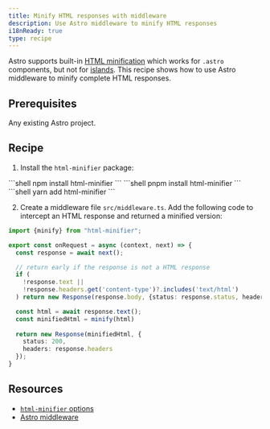 ```yaml
---
title: Minify HTML responses with middleware
description: Use Astro middleware to minify HTML responses
i18nReady: true
type: recipe
---
```



Astro supports built-in [HTML minification](/en/reference/configuration-reference/#compresshtml) which works for `.astro` components, but not for [islands](/en/concepts/islands/). This recipe shows how to use Astro middleware to minify complete HTML responses.

## Prerequisites

Any existing Astro project.
## Recipe

1. Install the `html-minifier` package:

  <PackageManagerTabs>
    <Fragment slot="npm">
    ```shell
    npm install html-minifier
    ```
    </Fragment>
    <Fragment slot="pnpm">
    ```shell
    pnpm install html-minifier
    ```
    </Fragment>
    <Fragment slot="yarn">
    ```shell
    yarn add html-minifier
    ```
    </Fragment>
  </PackageManagerTabs>

2. Create a middleware file `src/middleware.ts`. Add the following code to intercept an HTML response and returned a minified version:

  ```ts
  import {minify} from "html-minifier";

  export const onRequest = async (context, next) => {
    const response = await next();

    // return early if the response is not a HTML response
    if (
      !response.text ||
      !response.headers.get('content-type')?.includes('text/html')
    ) return new Response(response.body, {status: response.status, headers: response.headers})

    const html = await response.text();
    const minifiedHtml = minify(html)
    
    return new Response(minifiedHtml, {
      status: 200,
      headers: response.headers
    });
  }
  ```

## Resources

- [`html-minifier` options](https://github.com/kangax/html-minifier#options-quick-reference)
- [Astro middleware](/en/guides/middleware/)
